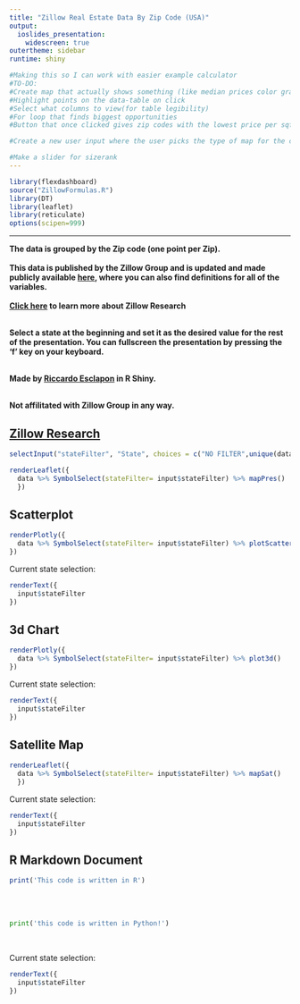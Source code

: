 ```yaml
---
title: "Zillow Real Estate Data By Zip Code (USA)" 
output:
  ioslides_presentation:
    widescreen: true
outertheme: sidebar
runtime: shiny

#Making this so I can work with easier example calculator
#TO-DO:
#Create map that actually shows something (like median prices color gradient. Forecasts might be even better!)
#Highlight points on the data-table on click
#Select what columns to view(for table legibility)
#For loop that finds biggest opportunities
#Button that once clicked gives zip codes with the lowest price per sqft (buy or rent) for the current filters

#Create a new user input where the user picks the type of map for the colored map!

#Make a slider for sizerank
---
```


```r
library(flexdashboard)
source("ZillowFormulas.R")
library(DT)
library(leaflet)
library(reticulate)
options(scipen=999)
```


*** 
**The data is grouped by the Zip code (one point per Zip).** <br/> <br/>
**This data is published by the Zillow Group and is updated and made publicly available [here](https://www.zillow.com/research/data/), where you can also find definitions for all of the variables. <br/> <br/> [Click here](https://www.zillow.com/research/about-us/) to learn more about Zillow Research** <br/> <br/>

**Select a state at the beginning and set it as the desired value for the rest of the presentation. You can fullscreen the presentation by pressing the 'f' key on your keyboard.** <br/> <br/>

**Made by [Riccardo Esclapon](https://www.linkedin.com/in/esclaponriccardo/) in R Shiny. ** <br/> <br/>

**Not affilitated with Zillow Group in any way. **


[Zillow Research](https://www.zillow.com/research/data/)
-----------------------------------------------------------------------

```r
selectInput("stateFilter", "State", choices = c("NO FILTER",unique(data$State)), multiple=F, selectize=TRUE, selected = "NY" )
```


```r
renderLeaflet({
  data %>% SymbolSelect(stateFilter= input$stateFilter) %>% mapPres()
  })
```

Scatterplot 
-----------------------------------------------------------------------

```r
renderPlotly({
  data %>% SymbolSelect(stateFilter= input$stateFilter) %>% plotScatter()
})
```

Current state selection:
```r
renderText({
  input$stateFilter
})
```

3d Chart
-----------------------------------------------------------------------

```r
renderPlotly({
  data %>% SymbolSelect(stateFilter= input$stateFilter) %>% plot3d() 
})
```

Current state selection:
```r
renderText({
  input$stateFilter
})
```

Satellite Map
-----------------------------------------------------------------------

```r
renderLeaflet({
  data %>% SymbolSelect(stateFilter= input$stateFilter) %>% mapSat()
  })
```

Current state selection:
```r
renderText({
  input$stateFilter
})
```

<!-- # DataTable doesn't fit: -->
<!-- # ```{r,echo=FALSE} -->
<!-- # renderDataTable({ -->
<!-- # data %>% SymbolSelect(FilterBy= input$FilterBy,FilterBy2= input$FilterBy2, FilterBy3= input$FilterBy3, Slider=input$Slider) %>% datatable() %>% -->
<!-- # formatStyle("MedianPrice",backgroundColor = styleInterval(percentiles,c("red","yellow","green")),color = styleInterval(percentiles,c("white","blue","white"))) %>% -->
<!-- # formatStyle("ForecastYoYPctChange",backgroundColor = styleInterval(percentiles2,c("red","yellow","green")),color = styleInterval(percentiles2,c("white","blue","white"))) -->
<!-- # }) -->
<!-- # ``` -->


R Markdown Document
-----------------------------------------------------------------------

```r
print('This code is written in R')
```

<br/> <br/>

```python
print('this code is written in Python!')
```

<br/>

Current state selection:
```r
renderText({
  input$stateFilter
})
```
